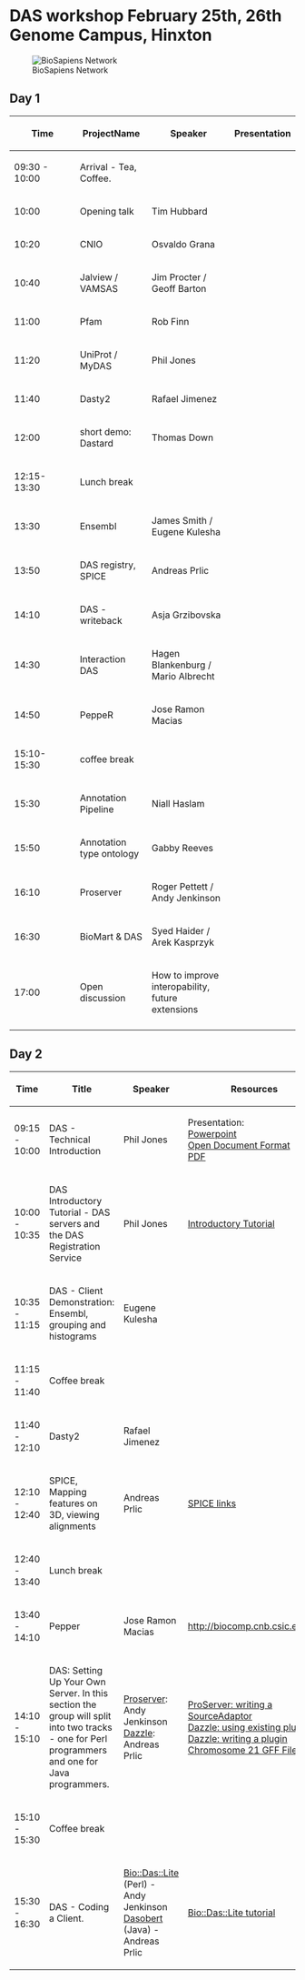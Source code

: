 =DAS workshop February 25th, 26th Genome Campus, Hinxton=
[[Image:Biosapiens_final.gif|frame|BioSapiens Network]]
==Day 1==


{| class="wikitable" border="1"
|- style="background:silver"
! width="100px"|Time
! ProjectName
! Speaker
! Presentation
|-
| 09:30 - 10:00
| Arrival - Tea, Coffee.
| 
|
|- 
|10:00
|Opening talk 
|Tim Hubbard
|
|-
|10:20
|CNIO
|Osvaldo Grana
|
|-
|10:40
|Jalview / VAMSAS
|Jim Procter / Geoff Barton
|
|-
|11:00
|Pfam
|Rob Finn
|
|-
|11:20
|UniProt / MyDAS
|Phil Jones
|
|-
|11:40
|Dasty2
|Rafael Jimenez
|
|-
|12:00
|short demo: Dastard
|Thomas Down
|
|-
|12:15-13:30
|Lunch break
|
|
|-
|13:30
|Ensembl
|James Smith / Eugene Kulesha
|
|-
|13:50
|DAS registry, SPICE
|Andreas Prlic
|
|-
|14:10
|DAS - writeback
|Asja Grzibovska
|
|-
|14:30
|Interaction DAS
|Hagen Blankenburg / Mario Albrecht
|
|-
|14:50
|PeppeR
|Jose Ramon Macias
|
|-
|15:10-15:30
|coffee break
|
|
|-
|15:30
|Annotation Pipeline
|Niall Haslam
|
|-
|15:50
|Annotation type ontology
|Gabby Reeves
|
|-
|16:10
|Proserver
|Roger Pettett / Andy Jenkinson
|
|-
|16:30
|BioMart & DAS
|Syed Haider / Arek Kasprzyk
|
|-
|17:00
|Open discussion
|How to improve interopability, future extensions
|
|-
|}

==Day 2==


{| class="wikitable" border="1"
|- style="background:silver"
! width="100px"|Time
! Title
! Speaker
! Resources
|-
| 09:15 - 10:00
| DAS - Technical Introduction 
| Phil Jones 
| Presentation:<br/>[http://www.ebi.ac.uk/~pjones/DAS2008/DAS-technical-introduction.ppt Powerpoint]<br/>[http://www.ebi.ac.uk/~pjones/DAS2008/DAS-technical-introduction.odp Open Document Format]<br/>[http://www.ebi.ac.uk/~pjones/DAS2008/DAS-technical-introduction.pdf PDF] 
|-
| 10:00 - 10:35
| DAS Introductory Tutorial - DAS servers and the DAS Registration Service
| Phil Jones 
| [[DASworkshop200802:intro_tutorial| Introductory Tutorial]]
|-  
| 10:35 - 11:15
| DAS - Client Demonstration: Ensembl, grouping and histograms
| Eugene Kulesha
|
|- style="background:#ffdead;"
| 11:15 - 11:40 
| colspan="3" | Coffee break 
|-
| 11:40 - 12:10 
| Dasty2
| Rafael Jimenez
|
|-
| 12:10 - 12:40
| SPICE, Mapping features on 3D, viewing alignments
| Andreas Prlic
| [[DASworkshop200802:spice| SPICE links]]
|- style="background:#ffdead;"
| 12:40 - 13:40 
| colspan="3" | Lunch break
|-
| 13:40 - 14:10
| Pepper
| Jose Ramon Macias
| [http://biocomp.cnb.csic.es/das http://biocomp.cnb.csic.es/das] 
|-
| 14:10 - 15:10
| DAS: Setting Up Your Own Server.  In this section the group will split into two tracks - one for Perl programmers and one for Java programmers.  
| [http://www.sanger.ac.uk/Software/analysis/proserver Proserver]: Andy Jenkinson<br/>
[http://www.biojava.org/wiki/Dazzle Dazzle]: Andreas Prlic
| [http://www.ebi.ac.uk/~aj/das_workshop_2008/proserver_tutorial.html ProServer: writing a SourceAdaptor]<br/>
[http://www.biojava.org/wiki/Dazzle:plugins Dazzle: using existing plugins]<br/>
[http://www.biojava.org/wiki/Dazzle:writeplugin Dazzle: writing a plugin]<br/>
[http://www.ebi.ac.uk/~pjones/DAS2008/chr21.gff Chromosome 21 GFF File]
|- style="background:#ffdead;"
| 15:10 - 15:30
| colspan="3"|Coffee break 
|-
| 15:30 - 16:30 
| DAS - Coding a Client. 
| [http://search.cpan.org/~rpettett/Bio-Das-Lite/ Bio::Das::Lite] (Perl) - Andy Jenkinson<br/>
[http://www.spice-3d.org/dasobert/ Dasobert] (Java) - Andreas Prlic
| [http://www.ebi.ac.uk/~aj/das_workshop_2008/daslite_tutorial.html Bio::Das::Lite tutorial]
|}